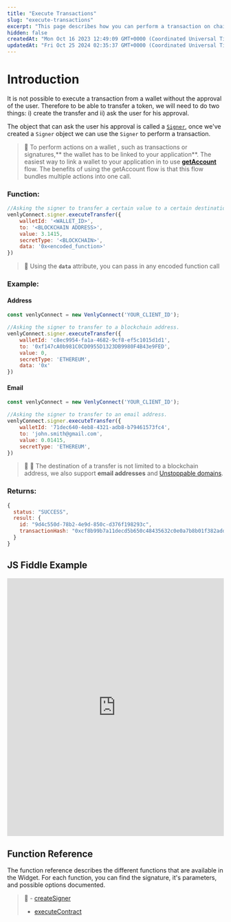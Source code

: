 ```yaml
---
title: "Execute Transactions"
slug: "execute-transactions"
excerpt: "This page describes how you can perform a transaction on chain"
hidden: false
createdAt: "Mon Oct 16 2023 12:49:09 GMT+0000 (Coordinated Universal Time)"
updatedAt: "Fri Oct 25 2024 02:35:37 GMT+0000 (Coordinated Universal Time)"
---
```

# Introduction

It is not possible to execute a transaction from a wallet without the approval of the user. Therefore to be able to transfer a token, we will need to do two things: i) create the transfer and ii) ask the user for his approval.

The object that can ask the user his approval is called a [`Signer`](https://venly.readme.io/docs/signer), once we've created a `Signer` object we can use the `Signer` to perform a transaction.

> 🚧 To perform actions on a wallet , such as transactions or signatures,** the wallet has to be linked to your application**.  The easiest way to link a wallet to your application in to use **[getAccount](https://docs.venly.io/docs/widget-user-authentication#get-user-account)** flow.  The benefits of using the getAccount flow is that this flow bundles multiple actions into one call.

### Function:

```javascript
//Asking the signer to transfer a certain value to a certain destination.
venlyConnect.signer.executeTransfer({
    walletId: '<WALLET_ID>',
    to: '<BLOCKCHAIN ADDRESS>',
    value: 3.1415,
    secretType: '<BLOCKCHAIN>',
    data: '0x<encoded_function>'
})
```

> 📘 Using the **`data`** attribute, you can pass in any encoded function call

### Example:

#### Address

```javascript
const venlyConnect = new VenlyConnect('YOUR_CLIENT_ID'); 

//Asking the signer to transfer to a blockchain address.
venlyConnect.signer.executeTransfer({
    walletId: 'c8ec9954-fa1a-4682-9cf8-ef5c1015d1d1',
    to: '0xf147cA0b981C0CD0955D1323DB9980F4B43e9FED',
    value: 0,
    secretType: 'ETHEREUM',
    data: '0x'
})
```

#### Email

```javascript
const venlyConnect = new VenlyConnect('YOUR_CLIENT_ID'); 

//Asking the signer to transfer to an email address.
venlyConnect.signer.executeTransfer({
    walletId: '71dec640-4eb8-4321-adb8-b79461573fc4',
    to: 'john.smith@gmail.com',
    value: 0.01415,
    secretType: 'ETHEREUM',
})
```

> 📘 🧙 The destination of a transfer is not limited to a blockchain address, we also support **email addresses** and [Unstoppable domains](https://unstoppabledomains.com/).

### Returns:

```javascript
{
  status: "SUCCESS",
  result: {
    id: "9d4c550d-78b2-4e9d-850c-d376f198293c",
    transactionHash: "0xcf8b99b7a11decd5b650c48435632c0e0a7b8b01f382addfd5932fdfa6d9ee62"
  }
}
```

## JS Fiddle Example

<iframe width="100%" height="600" src="https://jsfiddle.net/abdullah066/7xgpcd45/embedded/" frameborder="0"></iframe>


## Function Reference

The function reference describes the different functions that are available in the Widget. For each function, you can find the signature, it's parameters, and possible options documented.

> 📘 - [createSigner](https://venly.readme.io/docs/createsigner)
> - [executeContract](https://venly.readme.io/docs/executecontract)
